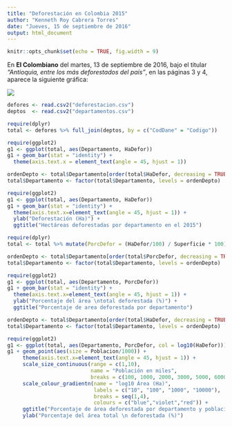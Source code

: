 ```yaml
---
title: "Deforestación en Colombia 2015"
author: "Kenneth Roy Cabrera Torres"
date: "Jueves, 15 de septiembre de 2016"
output: html_document
---
```


```r
knitr::opts_chunk$set(echo = TRUE, fig.width = 9)
```


En **El Colombiano** del martes, 13 de septiembre de 2016,
bajo el titular *"Antioquia, entre los más deforestados del país"*,
en las páginas 3 y 4, aparece la siguiente gráfica:


![](deforestacion.png)


```r
defores <- read.csv2("deforestacion.csv")
deptos  <- read.csv2("departamentos.csv")
```


```r
require(dplyr)
total <- defores %>% full_join(deptos, by = c("CodDane" = "Codigo"))
```

```r
require(ggplot2)
g1 <- ggplot(total, aes(Departamento, HaDefor))
g1 + geom_bar(stat = "identity") +
  theme(axis.text.x = element_text(angle = 45, hjust = 1))
```

```r
ordenDepto <- total$Departamento[order(total$HaDefor, decreasing = TRUE)]
total$Departamento <- factor(total$Departamento, levels = ordenDepto)

require(ggplot2)
g1 <- ggplot(total, aes(Departamento, HaDefor))
g1 + geom_bar(stat = "identity") +
  theme(axis.text.x=element_text(angle = 45, hjust = 1)) +
  ylab("Deforestación (Ha)") +
  ggtitle("Hectáreas deforestadas por departamento en el 2015")
```

```r
require(dplyr)
total <- total %>% mutate(PorcDefor = (HaDefor/100) / Superficie * 100)

ordenDepto <- total$Departamento[order(total$PorcDefor, decreasing = TRUE)]
total$Departamento <- factor(total$Departamento, levels = ordenDepto)

require(ggplot2)
g1 <- ggplot(total, aes(Departamento, PorcDefor))
g1 + geom_bar(stat = "identity") +
  theme(axis.text.x=element_text(angle = 45, hjust = 1)) +
  ylab("Porcentaje del área \ntotal deforestada (%)") +
  ggtitle("Porcentaje de area deforestada por departamento")
```

```r
ordenDepto <- total$Departamento[order(total$HaDefor, decreasing = TRUE)]
total$Departamento <- factor(total$Departamento, levels = ordenDepto)

require(ggplot2)
g1 <- ggplot(total, aes(Departamento, PorcDefor, col = log10(HaDefor)))
g1 + geom_point(aes(size = Poblacion/1000)) +
     theme(axis.text.x=element_text(angle = 45, hjust = 1)) +
     scale_size_continuous(range = c(1,10),
                           name = "Población en miles",
                           breaks = c(100, 1000, 2000, 3000, 5000, 6000)) +
     scale_colour_gradientn(name = "log10 Área (Ha)",
                            labels = c("10", "100", "1000", "10000"),
                            breaks = seq(1,4),
                            colours = c("blue","violet","red")) +
     ggtitle("Porcentaje de área deforestada por departamento y población") +
     ylab("Porcentaje del área total \n deforestada (%)") 
  

```


